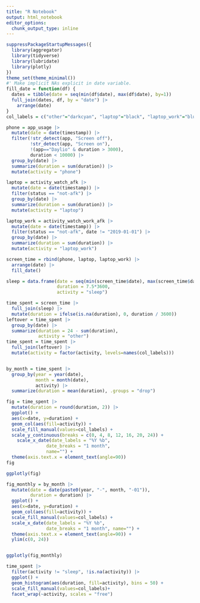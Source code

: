 ---
title: "R Notebook"
output: html_notebook
editor_options: 
  chunk_output_type: inline
---


```{r}
suppressPackageStartupMessages({
  library(aggregator)
  library(tidyverse)
  library(lubridate)
  library(plotly)
})
theme_set(theme_minimal())
#' Make implicit NAs explicit in date variable.
fill_date = function(df) {
  dates = tibble(date = seq(min(df$date), max(df$date), by=1))
  full_join(dates, df, by = "date") |> 
    arrange(date)
}
col_labels = c("other"="darkcyan", "laptop"="black", "laptop_work"="blue", "phone"="darkred", "sleep"="grey")

phone = app_usage |> 
  mutate(date = date(timestamp)) |> 
  filter(!str_detect(app, "Screen off"), 
         !str_detect(app, "Screen on"), 
         !(app=="Daylio" & duration > 3000), 
         duration < 10000) |> 
  group_by(date) |> 
  summarize(duration = sum(duration)) |> 
  mutate(activity = "phone")

laptop = activity_watch_afk |> 
  mutate(date = date(timestamp)) |> 
  filter(status == "not-afk") |> 
  group_by(date) |> 
  summarize(duration = sum(duration)) |> 
  mutate(activity = "laptop")

laptop_work = activity_watch_work_afk |> 
  mutate(date = date(timestamp)) |> 
  filter(status == "not-afk", date != "2019-01-01") |> 
  group_by(date) |> 
  summarize(duration = sum(duration)) |> 
  mutate(activity = "laptop_work")

screen_time = rbind(phone, laptop, laptop_work) |> 
  arrange(date) |> 
  fill_date() 

sleep = data.frame(date = seq(min(screen_time$date), max(screen_time$date), by=1), 
                   duration = 7.5*3600, 
                   activity = "sleep")

time_spent = screen_time |> 
  full_join(sleep) |> 
  mutate(duration = ifelse(is.na(duration), 0, duration / 3600))
leftover = time_spent |> 
  group_by(date) |> 
  summarize(duration = 24 - sum(duration), 
            activity = "other")
time_spent = time_spent |> 
  full_join(leftover) |> 
  mutate(activity = factor(activity, levels=names(col_labels)))


by_month = time_spent |> 
  group_by(year = year(date), 
           month = month(date), 
           activity) |> 
  summarize(duration = mean(duration), .groups = "drop")
```

```{r}
fig = time_spent |> 
  mutate(duration = round(duration, 2)) |> 
  ggplot() + 
  aes(x=date, y=duration) + 
  geom_col(aes(fill=activity)) + 
  scale_fill_manual(values=col_labels) + 
  scale_y_continuous(breaks = c(0, 4, 8, 12, 16, 20, 24)) + 
    scale_x_date(date_labels = "%Y %b", 
               date_breaks = "1 month", 
               name="") + 
  theme(axis.text.x = element_text(angle=90))
fig

ggplotly(fig)
```

```{r}
fig_monthly = by_month |> 
  mutate(date = date(paste0(year, "-", month, "-01")), 
         duration = duration) |> 
  ggplot() + 
  aes(x=date, y=duration) + 
  geom_col(aes(fill=activity)) +
  scale_fill_manual(values=col_labels) + 
  scale_x_date(date_labels = "%Y %b", 
               date_breaks = "1 month", name="") + 
  theme(axis.text.x = element_text(angle=90)) + 
  ylim(c(0, 24))


ggplotly(fig_monthly)
```

```{r}
time_spent |> 
  filter(activity != "sleep", !is.na(activity)) |> 
  ggplot() + 
  geom_histogram(aes(duration, fill=activity), bins = 50) + 
  scale_fill_manual(values=col_labels)+
  facet_wrap(~activity, scales = "free")
```

